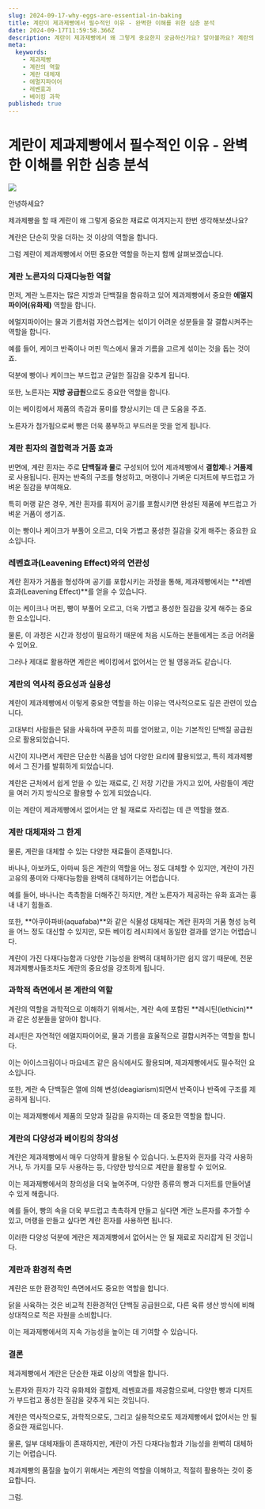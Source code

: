 ```yaml
---
slug: 2024-09-17-why-eggs-are-essential-in-baking
title: 계란이 제과제빵에서 필수적인 이유 - 완벽한 이해를 위한 심층 분석
date: 2024-09-17T11:59:58.366Z
description: 계란이 제과제빵에서 왜 그렇게 중요한지 궁금하신가요? 알아볼까요? 계란의 다양한 역할과 그 중요성에 대해 깊이 있게 설명해드립니다.
meta:
  keywords:
    - 제과제빵
    - 계란의 역할
    - 계란 대체재
    - 에멀지파이어
    - 레벤효과
    - 베이킹 과학
published: true
---
```


# 계란이 제과제빵에서 필수적인 이유 - 완벽한 이해를 위한 심층 분석

![](https://blogger.googleusercontent.com/img/a/AVvXsEjvgAo4E5p2n25PTf9_TD6xyTi68VE91JqCqSgI5HMb9e_9N3hQm8GNhMPOBn8RxIFBGx_VS9uSLYkBPZUTX6JvCPrqlJgvXs4p570O2h3cdlLh1R2ZZVI-mjAQum51yXBP8f4UBR9LTj__m1RnHMu8sSa0_mIrIBQllHwCCsdcYaa15ti_ASS-7fS3oSU)

안녕하세요?

제과제빵을 할 때 계란이 왜 그렇게 중요한 재료로 여겨지는지 한번 생각해보셨나요?

계란은 단순히 맛을 더하는 것 이상의 역할을 합니다.

그럼 계란이 제과제빵에서 어떤 중요한 역할을 하는지 함께 살펴보겠습니다.

### 계란 노른자의 다재다능한 역할

먼저, 계란 노른자는 많은 지방과 단백질을 함유하고 있어 제과제빵에서 중요한 **에멀지파이어(유화제)** 역할을 합니다.

에멀지파이어는 물과 기름처럼 자연스럽게는 섞이기 어려운 성분들을 잘 결합시켜주는 역할을 합니다.

예를 들어, 케이크 반죽이나 머핀 믹스에서 물과 기름을 고르게 섞이는 것을 돕는 것이죠.

덕분에 빵이나 케이크는 부드럽고 균일한 질감을 갖추게 됩니다.

또한, 노른자는 **지방 공급원**으로도 중요한 역할을 합니다.

이는 베이킹에서 제품의 촉감과 풍미를 향상시키는 데 큰 도움을 주죠.

노른자가 첨가됨으로써 빵은 더욱 풍부하고 부드러운 맛을 얻게 됩니다. 

### 계란 흰자의 결합력과 거품 효과

반면에, 계란 흰자는 주로 **단백질과 물**로 구성되어 있어 제과제빵에서 **결합제**나 **거품제**로 사용됩니다. 흰자는 반죽의 구조를 형성하고, 머랭이나 가벼운 디저트에 부드럽고 가벼운 질감을 부여해요.

특히 머랭 같은 경우, 계란 흰자를 휘저어 공기를 포함시키면 완성된 제품에 부드럽고 가벼운 거품이 생기죠.

이는 빵이나 케이크가 부풀어 오르고, 더욱 가볍고 풍성한 질감을 갖게 해주는 중요한 요소입니다.

### 레벤효과(Leavening Effect)와의 연관성

계란 흰자가 거품을 형성하며 공기를 포함시키는 과정을 통해, 제과제빵에서는 **레벤효과(Leavening Effect)**를 얻을 수 있습니다.

이는 케이크나 머핀, 빵이 부풀어 오르고, 더욱 가볍고 풍성한 질감을 갖게 해주는 중요한 요소입니다.

물론, 이 과정은 시간과 정성이 필요하기 때문에 처음 시도하는 분들에게는 조금 어려울 수 있어요.

그러나 제대로 활용하면 계란은 베이킹에서 없어서는 안 될 영웅과도 같습니다.

### 계란의 역사적 중요성과 실용성

계란이 제과제빵에서 이렇게 중요한 역할을 하는 이유는 역사적으로도 깊은 관련이 있습니다.

고대부터 사람들은 닭을 사육하며 꾸준히 피를 얻어왔고, 이는 기본적인 단백질 공급원으로 활용되었습니다.

시간이 지나면서 계란은 단순한 식품을 넘어 다양한 요리에 활용되었고, 특히 제과제빵에서 그 진가를 발휘하게 되었습니다.

계란은 근처에서 쉽게 얻을 수 있는 재료로, 긴 저장 기간을 가지고 있어, 사람들이 계란을 여러 가지 방식으로 활용할 수 있게 되었습니다.

이는 계란이 제과제빵에서 없어서는 안 될 재료로 자리잡는 데 큰 역할을 했죠.

### 계란 대체재와 그 한계

물론, 계란을 대체할 수 있는 다양한 재료들이 존재합니다.

바나나, 아보카도, 아마씨 등은 계란의 역할을 어느 정도 대체할 수 있지만, 계란이 가진 고유의 풍미와 다재다능함을 완벽히 대체하기는 어렵습니다.

예를 들어, 바나나는 촉촉함을 더해주긴 하지만, 계란 노른자가 제공하는 유화 효과는 흉내 내기 힘들죠. 

또한, **아쿠아파바(aquafaba)**와 같은 식물성 대체재는 계란 흰자의 거품 형성 능력을 어느 정도 대신할 수 있지만, 모든 베이킹 레시피에서 동일한 결과를 얻기는 어렵습니다.

계란이 가진 다재다능함과 다양한 기능성을 완벽히 대체하기란 쉽지 않기 때문에, 전문 제과제빵사들조차도 계란의 중요성을 강조하게 됩니다.

### 과학적 측면에서 본 계란의 역할

계란의 역할을 과학적으로 이해하기 위해서는, 계란 속에 포함된 **레시틴(lethicin)**과 같은 성분들을 알아야 합니다.

레시틴은 자연적인 에멀지파이어로, 물과 기름을 효율적으로 결합시켜주는 역할을 합니다.

이는 아이스크림이나 마요네즈 같은 음식에서도 활용되며, 제과제빵에서도 필수적인 요소입니다.

또한, 계란 속 단백질은 열에 의해 변성(deagiarism)되면서 반죽이나 반죽에 구조를 제공하게 됩니다.

이는 제과제빵에서 제품의 모양과 질감을 유지하는 데 중요한 역할을 합니다.

### 계란의 다양성과 베이킹의 창의성

계란은 제과제빵에서 매우 다양하게 활용될 수 있습니다. 노른자와 흰자를 각각 사용하거나, 두 가지를 모두 사용하는 등, 다양한 방식으로 계란을 활용할 수 있어요.

이는 제과제빵에서의 창의성을 더욱 높여주며, 다양한 종류의 빵과 디저트를 만들어낼 수 있게 해줍니다.

예를 들어, 빵의 속을 더욱 부드럽고 촉촉하게 만들고 싶다면 계란 노른자를 추가할 수 있고, 머랭을 만들고 싶다면 계란 흰자를 사용하면 됩니다.

이러한 다양성 덕분에 계란은 제과제빵에서 없어서는 안 될 재료로 자리잡게 된 것입니다.

### 계란과 환경적 측면

계란은 또한 환경적인 측면에서도 중요한 역할을 합니다.

닭을 사육하는 것은 비교적 친환경적인 단백질 공급원으로, 다른 육류 생산 방식에 비해 상대적으로 적은 자원을 소비합니다.

이는 제과제빵에서의 지속 가능성을 높이는 데 기여할 수 있습니다.

### 결론

제과제빵에서 계란은 단순한 재료 이상의 역할을 합니다.

노른자와 흰자가 각각 유화제와 결합제, 레벤효과를 제공함으로써, 다양한 빵과 디저트가 부드럽고 풍성한 질감을 갖추게 되는 것입니다.

계란은 역사적으로도, 과학적으로도, 그리고 실용적으로도 제과제빵에서 없어서는 안 될 중요한 재료입니다.

물론, 일부 대체재들이 존재하지만, 계란이 가진 다재다능함과 기능성을 완벽히 대체하기는 어렵습니다.

제과제빵의 품질을 높이기 위해서는 계란의 역할을 이해하고, 적절히 활용하는 것이 중요합니다.

그럼.
